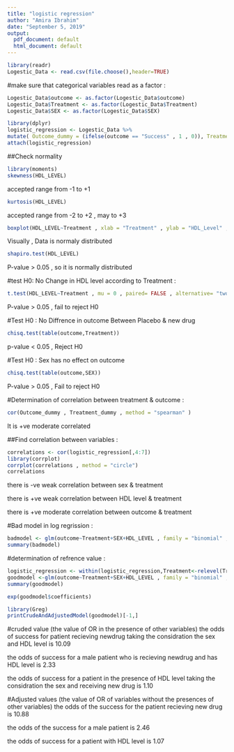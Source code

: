 ---
title: "logistic regression"
author: "Amira Ibrahim"
date: "September 5, 2019"
output:
  pdf_document: default
  html_document: default
---

```{r dataset_for_logistic_homework_lec4, echo=TRUE}
library(readr)
Logestic_Data <- read.csv(file.choose(),header=TRUE)
```
#make sure that categorical variables read as a factor :
```{r , echo=TRUE}
Logestic_Data$outcome <- as.factor(Logestic_Data$outcome)
Logestic_Data$Treatment <- as.factor(Logestic_Data$Treatment)
Logestic_Data$SEX <- as.factor(Logestic_Data$SEX)
```

```{r , echo=TRUE}
library(dplyr)
logistic_regression <- Logestic_Data %>%
mutate( Outcome_dummy = (ifelse(outcome == "Success" , 1 , 0)), Treatment_dummy = (ifelse(Treatment == "Newdrug" , 1 , 0)), Sex_dummy = (ifelse(SEX == "Male" , 1 , 0)))
attach(logistic_regression)
```

##Check normality 
```{r , echo=TRUE}
library(moments)
skewness(HDL_LEVEL)
```
accepted range from -1 to +1 

```{r , echo=TRUE}
kurtosis(HDL_LEVEL)
```
accepted range from -2 to +2 , may to +3 

```{r , echo=TRUE}
boxplot(HDL_LEVEL~Treatment , xlab = "Treatment" , ylab = "HDL_Level" , main = "HDL_level acc to Treatment")
```
Visually , Data is normaly distributed

```{r , echo=TRUE}
shapiro.test(HDL_LEVEL)
```
P-value > 0.05 , so it is normally distributed

#test H0: No Change in HDL level according to Treatment :
```{r , echo=TRUE}
t.test(HDL_LEVEL~Treatment , mu = 0 , paired= FALSE , alternative= "two.sided" ,data=logistic_regression)
```
P-value > 0.05 , fail to reject H0

#Test H0 : No Diffrence in outcome Between Placebo & new drug
```{r , echo=TRUE}
chisq.test(table(outcome,Treatment))
```
p-value < 0.05 , Reject H0 

#Test H0 : Sex has no effect on outcome
```{r , echo=TRUE}
chisq.test(table(outcome,SEX))
```
P-value > 0.05 , Fail to reject H0

#Determination of correlation between treatment & outcome :
```{r , echo=TRUE}
cor(Outcome_dummy , Treatment_dummy , method = "spearman" )
```
It is +ve moderate correlated

##Find correlation between variables :
```{r , echo=TRUE}
correlations <- cor(logistic_regression[,4:7])
library(corrplot)
corrplot(correlations , method = "circle")
correlations
```
there is -ve weak correlation between sex & treatment

there is +ve weak correlation between HDL level & treatment

there is +ve moderate correlation between outcome & treatment

#Bad model in log regrission :
```{r , echo=TRUE}
badmodel <- glm(outcome~Treatment+SEX+HDL_LEVEL , family = "binomial" , data = logistic_regression)
summary(badmodel)
```

#determination of refrence value  : 
```{r , echo=TRUE}
logistic_regression <- within(logistic_regression,Treatment<-relevel(Treatment,ref="Placebo"))
goodmodel <-glm(outcome~Treatment+SEX+HDL_LEVEL , family = "binomial" , data = logistic_regression)
summary(goodmodel)
```

```{r , echo=TRUE}
exp(goodmodel$coefficients)
```

```{r , echo=TRUE}
library(Greg)
printCrudeAndAdjustedModel(goodmodel)[-1,]
```
#cruded value (the value of OR in the presence of other variables)
the odds of success for patient recieving newdrug taking the considration the sex and HDL level is 10.09

the odds of success for a male patient who is recieving newdrug and has HDL level is 2.33

the odds of success for a patient in the presence of  HDL level taking the considration the sex and receiving new drug is 1.10

#Adjusted values (the value of OR of variables without the presences of other variables)
the odds of the success for the patient recieving new drug is 10.88

the odds of the success for a male patient is 2.46

the odds of success for a patient with HDL level is 1.07



